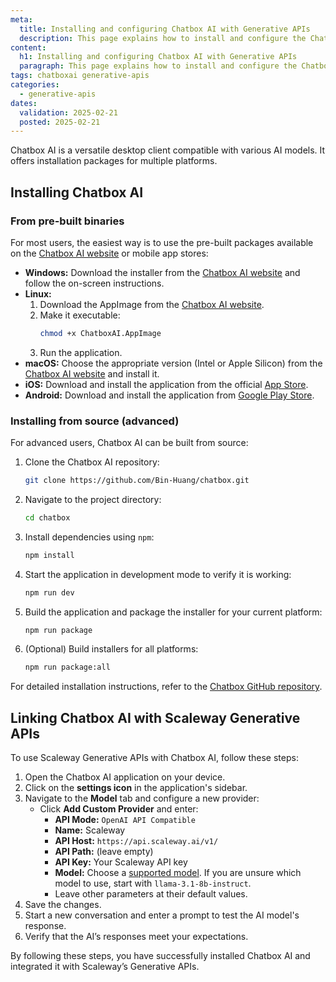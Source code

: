 ```yaml
---
meta:
  title: Installing and configuring Chatbox AI with Generative APIs
  description: This page explains how to install and configure the Chatbox AI application with Scaleway's Generative APIs
content:
  h1: Installing and configuring Chatbox AI with Generative APIs
  paragraph: This page explains how to install and configure the Chatbox AI application with Scaleway's Generative APIs
tags: chatboxai generative-apis
categories:
  - generative-apis
dates:
  validation: 2025-02-21
  posted: 2025-02-21
---
```


Chatbox AI is a versatile desktop client compatible with various AI models. It offers installation packages for multiple platforms.

## Installing Chatbox AI

### From pre-built binaries

For most users, the easiest way is to use the pre-built packages available on the [Chatbox AI website](https://chatboxai.app/en) or mobile app stores:

- **Windows:** Download the installer from the [Chatbox AI website](https://chatboxai.app/en) and follow the on-screen instructions.
- **Linux:**
  1. Download the AppImage from the [Chatbox AI website](https://chatboxai.app/en).
  2. Make it executable:
     ```sh
     chmod +x ChatboxAI.AppImage
     ```
  3. Run the application.
- **macOS:** Choose the appropriate version (Intel or Apple Silicon) from the [Chatbox AI website](https://chatboxai.app/en) and install it.
- **iOS:** Download and install the application from the official [App Store](https://apps.apple.com/app/chatbox-ai/id6471368056).
- **Android:** Download and install the application from [Google Play Store](https://play.google.com/store/apps/details?id=xyz.chatboxapp.chatbox).

### Installing from source (advanced)

For advanced users, Chatbox AI can be built from source:

1. Clone the Chatbox AI repository:
   ```sh
   git clone https://github.com/Bin-Huang/chatbox.git
   ```
2. Navigate to the project directory:
   ```sh
   cd chatbox
   ```
3. Install dependencies using `npm`:
   ```sh
   npm install
   ```
4. Start the application in development mode to verify it is working:
   ```sh
   npm run dev
   ```
5. Build the application and package the installer for your current platform:
   ```sh
   npm run package
   ```
6. (Optional) Build installers for all platforms:
   ```sh
   npm run package:all
   ```

For detailed installation instructions, refer to the [Chatbox GitHub repository](https://github.com/Bin-Huang/chatbox).

## Linking Chatbox AI with Scaleway Generative APIs

To use Scaleway Generative APIs with Chatbox AI, follow these steps:

1. Open the Chatbox AI application on your device.
2. Click on the **settings icon** in the application's sidebar.
3. Navigate to the **Model** tab and configure a new provider:
   - Click **Add Custom Provider** and enter:
     - **API Mode:** `OpenAI API Compatible`
     - **Name:** Scaleway
     - **API Host:** `https://api.scaleway.ai/v1/`
     - **API Path:** (leave empty)
     - **API Key:** Your Scaleway API key
     - **Model:** Choose a [supported model](/generative-apis/reference-content/supported-models/).
       <Message type="tip">
       If you are unsure which model to use, start with `llama-3.1-8b-instruct`.
       </Message>
     - Leave other parameters at their default values.
4. Save the changes.
5. Start a new conversation and enter a prompt to test the AI model's response.
6. Verify that the AI’s responses meet your expectations.

By following these steps, you have successfully installed Chatbox AI and integrated it with Scaleway’s Generative APIs.
